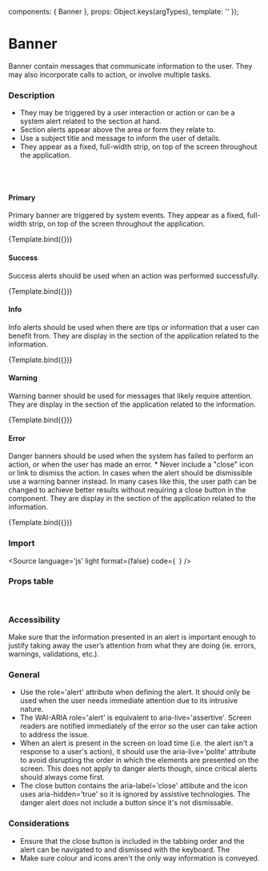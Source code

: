 

<Meta 
  title="Components/Banner"
  component={Banner}
/>

  components: { Banner },
  props:      Object.keys(argTypes),
  template:   '<Banner v-bind="$props" />'
});


# Banner

Banner contain messages that communicate information to the user. They may also incorporate calls to action, or involve multiple tasks.

### Description
- They may be triggered by a user interaction or action or can be a system alert related to the section at hand.
- Section alerts appear above the area or form they relate to.
- Use a subject title and message to inform the user of details.
- They appear as a fixed, full-width strip, on top of the screen throughout the application.
<br/>


<br/>

#### Primary

Primary banner are triggered by system events. They appear as a fixed, full-width strip, on top of the screen throughout the application.

<Canvas>
  <Story
    name="Primary"
    args={{
      label:    'Please update system with new patch',
      closable: true,
      color:    'primary',
    }}>
    {Template.bind({})}
  </Story>
</Canvas>

#### Success
Success alerts should be used when an action was performed successfully.

<Canvas>
  <Story
    name="Success"
    args={{
      label:    'Your account has been successfully migrated to the new user interface.',
      closable: true,
      color:    'success',
    }}>
    {Template.bind({})}
  </Story>
</Canvas>

#### Info
Info alerts should be used when there are tips or information that a user can benefit from. They are display in the section of the application related to the information.

<Canvas>
  <Story
    name="Info"
    args={{
      label:    'The new Patch Finder 2.0 will be released soon.',
      closable: true,
      color:    'info',
    }}>
    {Template.bind({})}
  </Story>
</Canvas>

#### Warning
Warning banner should be used for messages that likely require attention. They are display in the section of the application related to the information.

<Canvas>
  <Story
    name="Warning"
    args={{
      label:    'Your browser is outdated. For a better experience consider upgrading it to the latest version available.',
      closable: true,
      color:    'warning',
    }}>
    {Template.bind({})}
  </Story>
</Canvas>

#### Error
Danger banners should be used when the system has failed to perform an action, or when the user has made an error. * Never include a "close" icon or link to dismiss the action. In cases when the alert should be dismissible use a warning banner instead. In many cases like this, the user path can be changed to achieve better results without requiring a close button in the component. They are display in the section of the application related to the information.

<Canvas>
  <Story
    name="Error"
    args={{
      label:    'The connection has been lost. Check your connection and refresh this page.',
      closable: false,
      color:    'error',
    }}>
    {Template.bind({})}
  </Story>
</Canvas>

<br/>

### Import

<Source
  language='js'
  light
  format={false}
  code={`
  `}
/>

### Props table

<ArgsTable of={Banner} />

<br/>

### Accessibility
Make sure that the information presented in an alert is important enough to justify taking away the user’s attention from what they are doing (ie. errors, warnings, validations, etc.).

### General
- Use the role='alert' attribute when defining the alert. It should only be used when the user needs immediate attention due to its intrusive nature.
- The WAI-ARIA role='alert' is equivalent to aria-live='assertive'. Screen readers are notified immediately of the error so the user can take action to address the issue.
- When an alert is present in the screen on load time (i.e. the alert isn't a response to a user's action), it should use the aria-live='polite' attribute to avoid disrupting the order in which the elements are presented on the screen. This does not apply to danger alerts though, since critical alerts should always come first.
- The close button contains the aria-label='close' attibute and the icon uses aria-hidden='true' so it is ignored by assistive technologies. The danger alert does not include a button since it's not dismissable.

### Considerations
- Ensure that the close button is included in the tabbing order and the alert can be navigated to and dismissed with the keyboard. The
- Make sure colour and icons aren't the only way information is conveyed.